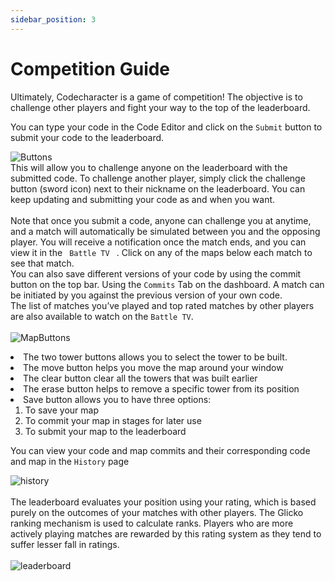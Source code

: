 ```yaml
---
sidebar_position: 3
---
```


# Competition Guide

Ultimately, Codecharacter is a game of competition! The objective is to challenge other players and fight your way to the top of the leaderboard.

You can type your code in the Code Editor and click on the <code>Submit</code> button to submit your code to the leaderboard.

<img
    src="/img/Overview/CompetitionGuide/buttons.png"
    alt="Buttons"
    align="center"
/>
<br />
This will allow you to challenge anyone on the leaderboard with the submitted
code. To challenge another player, simply click the challenge button (sword icon) 
next to their nickname on the leaderboard. You can keep updating and
submitting your code as and when you want.
<br />
<br />
Note that once you submit a code, anyone can challenge you at anytime, and a match
will automatically be simulated between you and the opposing player. You will receive
a notification once the match ends, and you can view it in the <code>
    Battle TV
</code>
. Click on any of the maps below each match to see that match.
<br />
You can also save different versions of your code by using the commit button on
the top bar. Using the <code>Commits</code> Tab on the dashboard. A match can be
initiated by you against the previous version of your own code.
<br />
The list of matches you’ve played and top rated matches by other players are
also available to watch on the <code>Battle TV</code>.
<br />
<br />
<img
    src="/img/Overview/CompetitionGuide/MapButtons.png"
    alt="MapButtons"
    align="center"
/>
<li>The two tower buttons allows you to select the tower to be built.</li>
<li>The move button helps you move the map around your window</li>
<li>The clear button clear all the towers that was built earlier</li>
<li>The erase button helps to remove a specific tower from its position</li>
<li>
    Save button allows you to have three options:
    <ol>
        <li>To save your map</li>
        <li>To commit your map in stages for later use</li>
        <li>To submit your map to the leaderboard</li>
    </ol>
</li>

You can view your code and map commits and their corresponding code and map in the <code>History</code> page

<img
    src="/img/Overview/CompetitionGuide/history.png"
    alt="history"
    align="center"
/>
<br />
<br />
The leaderboard evaluates your position using your rating, which is based purely
on the outcomes of your matches with other players. The Glicko ranking mechanism
is used to calculate ranks. Players who are more actively playing matches are rewarded
by this rating system as they tend to suffer lesser fall in ratings.
<br />
<br />
<img
    src="/img/Overview/CompetitionGuide/leaderboard.png"
    alt="leaderboard"
    align="center"
/>

